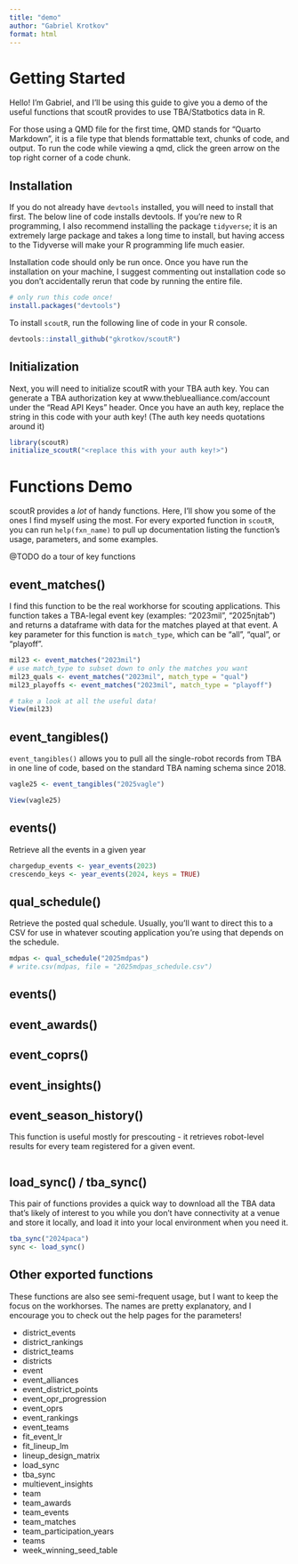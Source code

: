 ```yaml
---
title: "demo"
author: "Gabriel Krotkov"
format: html
---
```


# Getting Started

Hello! I'm Gabriel, and I'll be using this guide to give you a demo of the useful functions that scoutR provides to use TBA/Statbotics data in R. 

For those using a QMD file for the first time, QMD stands for "Quarto Markdown", it is a file type that blends formattable text, chunks of code, and output. To run the code while viewing a qmd, click the green arrow on the top right corner of a code chunk.

## Installation

If you do not already have `devtools` installed, you will need to install that first. The below line of code installs devtools. If you're new to R programming, I also recommend installing the package `tidyverse`; it is an extremely large package and takes a long time to install, but having access to the Tidyverse will make your R programming life much easier.

Installation code should only be run once. Once you have run the installation on your machine, I suggest commenting out installation code so you don't accidentally rerun that code by running the entire file.

```r
# only run this code once!
install.packages("devtools")
```

To install `scoutR`, run the following line of code in your R console.

```r
devtools::install_github("gkrotkov/scoutR")
```

## Initialization

Next, you will need to initialize scoutR with your TBA auth key. You can generate a TBA authorization key at www.thebluealliance.com/account under the "Read API Keys" header. Once you have an auth key, replace the string in this code with your auth key! (The auth key needs quotations around it)

```r
library(scoutR)
initialize_scoutR("<replace this with your auth key!>")
```

# Functions Demo

scoutR provides a *lot* of handy functions. Here, I'll show you some of the ones I find myself using the most. For every exported function in `scoutR`, you can run `help(fxn_name)` to pull up documentation listing the function's usage, parameters, and some examples.

@TODO do a tour of key functions

## event_matches()

I find this function to be the real workhorse for scouting applications. This function takes a TBA-legal event key (examples: "2023mil", "2025njtab") and returns a dataframe with data for the matches played at that event. A key parameter for this function is `match_type`, which can be "all", "qual", or "playoff".

```r
mil23 <- event_matches("2023mil")
# use match_type to subset down to only the matches you want
mil23_quals <- event_matches("2023mil", match_type = "qual")
mil23_playoffs <- event_matches("2023mil", match_type = "playoff")

# take a look at all the useful data!
View(mil23)
```

## event_tangibles()

`event_tangibles()` allows you to pull all the single-robot records from TBA in one line of code, based on the standard TBA naming schema since 2018. 

```r
vagle25 <- event_tangibles("2025vagle")

View(vagle25)
```

## events()

Retrieve all the events in a given year

```r
chargedup_events <- year_events(2023)
crescendo_keys <- year_events(2024, keys = TRUE)
```

## qual_schedule()

Retrieve the posted qual schedule. Usually, you'll want to direct this to a CSV for use in whatever scouting application you're using that depends on the schedule. 

```r
mdpas <- qual_schedule("2025mdpas")
# write.csv(mdpas, file = "2025mdpas_schedule.csv")
```

## events()

## event_awards()

## event_coprs()

## event_insights()

## event_season_history()

This function is useful mostly for prescouting - it retrieves robot-level results for every team registered for a given event.

```r

```

## load_sync() / tba_sync()

This pair of functions provides a quick way to download all the TBA data that's likely of interest to you while you don't have connectivity at a venue and store it locally, and load it into your local environment when you need it.

```r
tba_sync("2024paca")
sync <- load_sync()
```


## Other exported functions

These functions are also see semi-frequent usage, but I want to keep the focus on the workhorses. The names are pretty explanatory, and I encourage you to check out the help pages for the parameters!

- district_events
- district_rankings
- district_teams
- districts
- event
- event_alliances
- event_district_points
- event_opr_progression
- event_oprs
- event_rankings
- event_teams
- fit_event_lr
- fit_lineup_lm
- lineup_design_matrix
- load_sync
- tba_sync
- multievent_insights
- team
- team_awards
- team_events
- team_matches
- team_participation_years
- teams
- week_winning_seed_table
